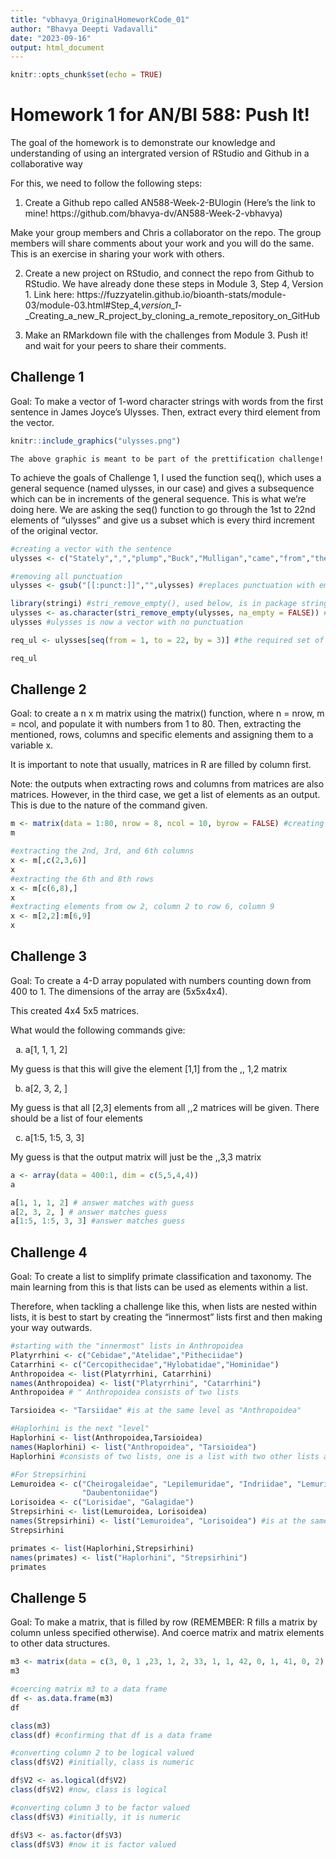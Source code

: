 ```yaml
---
title: "vbhavya_OriginalHomeworkCode_01"
author: "Bhavya Deepti Vadavalli"
date: "2023-09-16"
output: html_document
---
```


```r
knitr::opts_chunk$set(echo = TRUE)
```

# Homework 1 for AN/BI 588: Push It! 

The goal of the homework is to demonstrate our knowledge and understanding of using an intergrated version of RStudio and Github in a collaborative way

For this, we need to follow the following steps: 

1. Create a Github repo called AN588-Week-2-BUlogin (Here's the link to mine! https://github.com/bhavya-dv/AN588-Week-2-vbhavya)
  
  Make your group members and Chris a collaborator on the repo. The group members will share comments about your work and you will do the same. This is an exercise in sharing your work with others. 
  
2. Create a new project on RStudio, and connect the repo from Github to RStudio. We have already done these steps in Module 3, Step 4, Version 1. Link here: https://fuzzyatelin.github.io/bioanth-stats/module-03/module-03.html#Step_4,_version_1_-_Creating_a_new_R_project_by_cloning_a_remote_repository_on_GitHub

3. Make an RMarkdown file with the challenges from Module 3. Push it! and wait for your peers to share their comments. 

## Challenge 1

Goal: To make a vector of 1-word character strings with words from the first sentence in James Joyce's Ulysses. Then, extract every third element from the vector. 

```r
knitr::include_graphics("ulysses.png")
```

    The above graphic is meant to be part of the prettification challenge!

To achieve the goals of Challenge 1, I used the function seq(), which uses a general sequence (named ulysses, in our case) and gives a subsequence which can be in increments of the general sequence. This is what we're doing here. We are asking the seq() function to go through the 1st to 22nd elements of "ulysses" and give us a subset which is every third increment of the original vector. 

``` r
#creating a vector with the sentence 
ulysses <- c("Stately",",","plump","Buck","Mulligan","came","from","the","stairhead",",","bearing","a","bowl","of","lather","on","which","a","mirror","and","a","razor","lay","crosed",".") 

#removing all punctuation
ulysses <- gsub("[[:punct:]]","",ulysses) #replaces punctuation with empty string?

library(stringi) #stri_remove_empty(), used below, is in package stringi
ulysses <- as.character(stri_remove_empty(ulysses, na_empty = FALSE)) #removes empty strings from a vector
ulysses #ulysses is now a vector with no punctuation

req_ul <- ulysses[seq(from = 1, to = 22, by = 3)] #the required set of every third string

req_ul
```
## Challenge 2

Goal: to create a n x m matrix using the matrix() function, where n = nrow, m = ncol, and populate it with numbers from 1 to 80. Then, extracting the mentioned, rows, columns and specific elements and assigning them to a variable x. 

It is important to note that usually, matrices in R are filled by column first. 

Note: the outputs when extracting rows and columns from matrices are also matrices. However, in the third case, we get a list of elements as an output. This is due to the nature of the command given. 

``` r
m <- matrix(data = 1:80, nrow = 8, ncol = 10, byrow = FALSE) #creating the matrix
m

#extracting the 2nd, 3rd, and 6th columns
x <- m[,c(2,3,6)] 
x
#extracting the 6th and 8th rows 
x <- m[c(6,8),]
x
#extracting elements from ow 2, column 2 to row 6, column 9
x <- m[2,2]:m[6,9]
x

```


## Challenge 3

Goal: To create a 4-D array populated with numbers counting down from 400 to 1. The dimensions of the array are (5x5x4x4). 

This created 4x4 5x5 matrices. 

What would the following commands give: 

  a. a[1, 1, 1, 2]
  
  My guess is that this will give the element [1,1] from the ,, 1,2 matrix
  
  b. a[2, 3, 2, ]
  
  My guess is that all [2,3] elements from all ,,2 matrices will be given. There should be a list of four elements
  
  c. a[1:5, 1:5, 3, 3]
  
  My guess is that the output matrix will just be the ,,3,3 matrix

``` r
a <- array(data = 400:1, dim = c(5,5,4,4))
a

a[1, 1, 1, 2] # answer matches with guess 
a[2, 3, 2, ] # answer matches guess
a[1:5, 1:5, 3, 3] #answer matches guess
```

## Challenge 4
Goal: To create a list to simplify primate classification and taxonomy. The main learning from this is that lists can be used as elements within a list. 

Therefore, when tackling a challenge like this, when lists are nested within lists, it is best to start by creating the "innermost" lists first and then making your way outwards. 

```r

#starting with the "innermost" lists in Anthropoidea 
Platyrrhini <- c("Cebidae","Atelidae","Pitheciidae")
Catarrhini <- c("Cercopithecidae","Hylobatidae","Hominidae")
Anthropoidea <- list(Platyrrhini, Catarrhini)
names(Anthropoidea) <- list("Platyrrhini", "Catarrhini")
Anthropoidea # " Anthropoidea consists of two lists

Tarsioidea <- "Tarsiidae" #is at the same level as "Anthropoidea"

#Haplorhini is the next "level"
Haplorhini <- list(Anthropoidea,Tarsioidea)
names(Haplorhini) <- list("Anthropoidea", "Tarsioidea")
Haplorhini #consists of two lists, one is a list with two other lists as elements

#For Strepsirhini
Lemuroidea <- c("Cheirogaleidae", "Lepilemuridae", "Indriidae", "Lemuridae",
                "Daubentoniidae")
Lorisoidea <- c("Lorisidae", "Galagidae")
Strepsirhini <- list(Lemuroidea, Lorisoidea)
names(Strepsirhini) <- list("Lemuroidea", "Lorisoidea") #is at the same level as "Haplorhini" 
Strepsirhini 

primates <- list(Haplorhini,Strepsirhini)
names(primates) <- list("Haplorhini", "Strepsirhini")
primates

```

## Challenge 5

Goal: To make a matrix, that is filled by row (REMEMBER: R fills a matrix by column unless specified otherwise). And coerce matrix and matrix elements to other data structures. 

``` r
m3 <- matrix(data = c(3, 0, 1 ,23, 1, 2, 33, 1, 1, 42, 0, 1, 41, 0, 2), 5, 3, byrow = TRUE)
m3

#coercing matrix m3 to a data frame
df <- as.data.frame(m3)
df

class(m3) 
class(df) #confirming that df is a data frame

#converting column 2 to be logical valued
class(df$V2) #initially, class is numeric

df$V2 <- as.logical(df$V2)
class(df$V2) #now, class is logical

#converting column 3 to be factor valued
class(df$V3) #initially, it is numeric

df$V3 <- as.factor(df$V3)
class(df$V3) #now it is factor valued
```